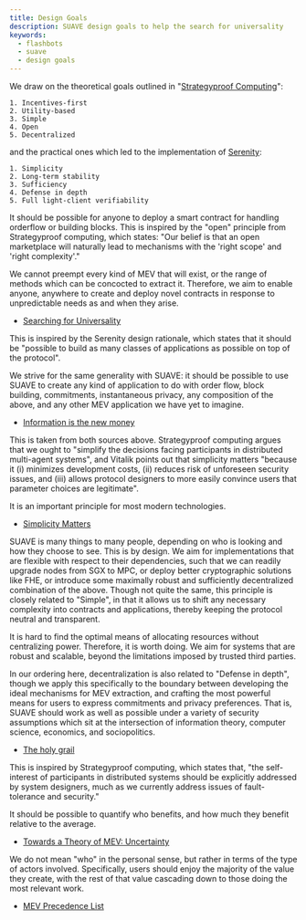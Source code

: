 ```yaml
---
title: Design Goals
description: SUAVE design goals to help the search for universality
keywords:
  - flashbots
  - suave
  - design goals
---
```



We draw on the theoretical goals outlined in "[Strategyproof Computing](https://groups.ischool.berkeley.edu/archive/p2pecon/papers/s1-ng.pdf)": 

```
1. Incentives-first
2. Utility-based
3. Simple
4. Open
5. Decentralized
```

and the practical ones which led to the implementation of [Serenity](https://notes.ethereum.org/@vbuterin/serenity_design_rationale?type=view#Principles):

```
1. Simplicity
2. Long-term stability
3. Sufficiency
4. Defense in depth
5. Full light-client verifiability
```

<Grid>
<GridBlock symbol="I." title="Permissionless">

It should be possible for anyone to deploy a smart contract for handling orderflow or building blocks. This is inspired by the "open" principle from Strategyproof computing, which states: "Our belief is that an open marketplace will naturally lead to mechanisms with the 'right scope' and 'right complexity'." 

We cannot preempt every kind of MEV that will exist, or the range of methods which can be concocted to extract it. Therefore, we aim to enable anyone, anywhere to create and deploy novel contracts in response to unpredictable needs as and when they arise.

- [Searching for Universality](https://docs.google.com/file/d/1c0Ok4M3CcPjMCh7-vh6ErfhqlJsh1qau/edit?filetype=mspresentation)

</GridBlock>

<GridBlock symbol="II." title="Sufficient">

This is inspired by the Serenity design rationale, which states that it should be "possible to build as many classes of applications as possible on top of the protocol". 

We strive for the same generality with SUAVE: it should be possible to use SUAVE to create any kind of application to do with order flow, block building, commitments, instantaneous privacy, any composition of the above, and any other MEV application we have yet to imagine.

- [Information is the new money](https://www.youtube.com/watch?v=vi-rVTFTb6s)

</GridBlock>
</Grid>

<Grid>
<GridBlock symbol="III." title="Simple">

This is taken from both sources above. Strategyproof computing argues that we ought to "simplify the decisions facing participants in distributed multi-agent systems", and Vitalik points out that simplicity matters "because it (i) minimizes development costs, (ii) reduces risk of unforeseen security issues, and (iii) allows protocol designers to more easily convince users that parameter choices are legitimate". 

It is an important principle for most modern technologies.

- [Simplicity Matters](https://youtu.be/rI8tNMsozo0)

</GridBlock>

<GridBlock symbol="IV." title="Modular">

SUAVE is many things to many people, depending on who is looking and how they choose to see. This is by design. We aim for implementations that are flexible with respect to their dependencies, such that we can readily upgrade nodes from SGX to MPC, or deploy better cryptographic solutions like FHE, or introduce some maximally robust and sufficiently decentralized combination of the above. Though not quite the same, this principle is closely related to "Simple", in that it allows us to shift any necessary complexity into contracts and applications, thereby keeping the protocol neutral and transparent.

</GridBlock>
</Grid>

<Grid>
<GridBlock symbol="V." title="Decentralized">

It is hard to find the optimal means of allocating resources without centralizing power. Therefore, it is worth doing. We aim for systems that are robust and scalable, beyond the limitations imposed by trusted third parties.

In our ordering here, decentralization is also related to "Defense in depth", though we apply this specifically to the boundary between developing the ideal mechanisms for MEV extraction, and crafting the most powerful means for users to express commitments and privacy preferences. That is, SUAVE should work as well as possible under a variety of security assumptions which sit at the intersection of information theory, computer science, economics, and sociopolitics.

- [The holy grail](https://youtu.be/vi-rVTFTb6s?t=1092)

</GridBlock>

<GridBlock symbol="VI." title="Fair">

This is inspired by Strategyproof computing, which states that, "the self-interest of participants in distributed systems should be explicitly addressed by system designers, much as we currently address issues of fault-tolerance and security." 

It should be possible to quantify who benefits, and how much they benefit relative to the average.

- [Towards a Theory of MEV: Uncertainty](https://www.youtube.com/watch?v=WYH7n4M016A&t=14626s)

We do not mean "who" in the personal sense, but rather in terms of the type of actors involved. Specifically, users should enjoy the majority of the value they create, with the rest of that value cascading down to those doing the most relevant work.

- [MEV Precedence List](https://youtu.be/6oFNYDBH76Q?t=464)

</GridBlock>
</Grid>